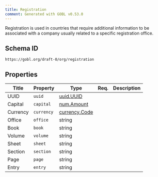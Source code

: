 ```yaml
---
title: Registration
comment: Generated with GOBL v0.53.0
---
```


Registration is used in countries that require additional information to be associated with a company usually related to a specific registration office.

## Schema ID

`https://gobl.org/draft-0/org/registration`

## Properties

| Title    | Property   | Type                                    | Req. | Description |
|----------|------------|-----------------------------------------|------|-------------|
| UUID     | `uuid`     | [uuid.UUID](/draft-0/uuid/uuid)         |      |             |
| Capital  | `capital`  | [num.Amount](/draft-0/num/amount)       |      |             |
| Currency | `currency` | [currency.Code](/draft-0/currency/code) |      |             |
| Office   | `office`   | string                                  |      |             |
| Book     | `book`     | string                                  |      |             |
| Volume   | `volume`   | string                                  |      |             |
| Sheet    | `sheet`    | string                                  |      |             |
| Section  | `section`  | string                                  |      |             |
| Page     | `page`     | string                                  |      |             |
| Entry    | `entry`    | string                                  |      |             |

